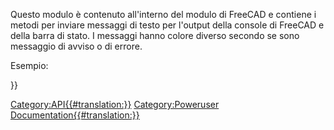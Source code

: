 <languages/>
{{VeryImportantMessage|(Ottobre 2019) Non modificare queste pagine. Le informazioni sono incomplete e obsolete. Per l'API più recente, consultare la [https://www.freecad.org/api documentazione API autogenerata] o generare la documentazione autonomamente. Vedere [[Source documentation/it|Documentazione del codice sorgente]].}}

Questo modulo è contenuto all'interno del modulo di FreeCAD e contiene i metodi per inviare messaggi di testo per l'output della console di FreeCAD e della barra di stato. I messaggi hanno colore diverso secondo se sono messaggio di avviso o di errore. 

Esempio:
{{Code|code=
import FreeCAD
FreeCAD.Console.PrintMessage("Hello World!\n")
}}


{{APIFunction/it|GetStatus|"Log" o "Msg" o "Wrn" o "Err"|Ottiene lo stato di Log, Msg, Wrn o Error per un osservatore|una stringa di stato.}}
{{APIFunction/it|PrintError|string|Stampa un messaggio di errore nell'output|nulla}}
{{APIFunction/it|PrintLog|string|Stampa un messaggio di log nell'output|nulla}}
{{APIFunction/it|PrintMessage|string|Stampa un messaggio nell'output|nulla}}
{{APIFunction/it|PrintWarning|string|Stampa un messaggio di avviso nell'output|nulla}}
{{APIFunction/it|SetStatus|string|Imposta lo stato di Log, Msg, Wrn o Error per un osservatore| }}

{{Userdocnavi{{#translation:}}}}
[[Category:API{{#translation:}}]]
[[Category:Poweruser Documentation{{#translation:}}]]
{{clear}}